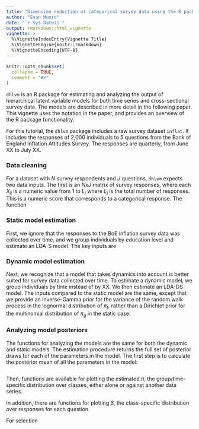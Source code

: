 ```yaml
---
title: "Dimension reduction of categorical survey data using the R package `dhlvm`"
author: "Evan Munro"
date: "`r Sys.Date()`"
output: rmarkdown::html_vignette
vignette: >
  %\VignetteIndexEntry{Vignette Title}
  %\VignetteEngine{knitr::rmarkdown}
  %\VignetteEncoding{UTF-8}
---
```


```r
knitr::opts_chunk$set(
  collapse = TRUE,
  comment = "#>"
)
```

`dhlvm` is an R package for estimating and analyzing the output of hierarchical latent variable models for both time series and cross-sectional survey data. The models are described in more detail in the following paper. This vignette uses the notation in the paper, and provides an overview of the R package functionality. 

For this tutorial, the `dhlvm` package includes a raw survey dataset `inflat`. It includes the responses of 2,000 individuals to 5 questions from the Bank of England Inflation Attitudes Survey. The responses are quarterly, from June XX to July XX. 

### Data cleaning 

For a dataset with $N$ survey respondents and $J$ questions, `dhlvm` expects two data inputs. The first is an $N x J$ matrix of survey responses, where each $X_{ij}$ is a numeric value from 1 to $L_j$ where $L_j$ is the total number of responses. This is a numeric score that corresponds to a categorical response. The function 

### Static model estimation

First, we ignore that the responses to the BoE inflation survey data was collected over time, and we group individuals by education level and estimate an LDA-S model. The key inputs are

### Dynamic model estimation 

Next, we recognize that a model that takes dynamics into account is better suited for survey data collected over time. To estimate a dynamic model, we group individuals by time instead of by XX. We then estimate an LDA-DS model. The inputs compared to the static model are the same, except that we provide an Inverse-Gamma prior for the variance of the random walk process in the lognormal distribution of $\pi_t$, rather than a Dirichlet prior for the multinomial distribution of $\pi_g$ in the static case. 



### Analyzing model posteriors 

The functions for analyzing the models are the same for both the dynamic and static models. The estimation procedure returns the full set of posterior draws for each of the parameters in the model. The first step is to calculate the posterior mean of all the parameters in the model: 

```r

``` 

Then, functions are available for plotting the estimated $\pi$, the group/time-specific distribution over classes, either alone or against another data series. 

In addition, there are functions for plotting $\beta$, the class-specific distribution over responses for each question. 

For selection 
